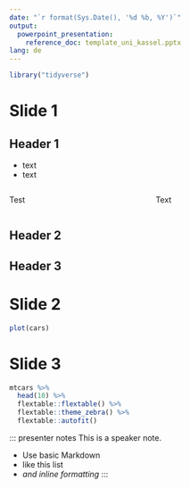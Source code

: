 ```yaml
---
date: "`r format(Sys.Date(), '%d %b, %Y')`"
output:
  powerpoint_presentation:
    reference_doc: template_uni_kassel.pptx
lang: de
---
```


<!--  tabelle

flextable::flextable() %>%
flextable::theme_zebra() %>%
flextable::autofit()

-->

```r
library("tidyverse")
```


# Slide 1

## Header 1

- text
- text

:::::::::::::: {.columns}
::: {.column}
Test
:::
::: {.column}
Text
:::
::::::::::::::

## Header 2

## Header 3


# Slide 2


```r
plot(cars)
```

# Slide 3

```r
mtcars %>%
  head(10) %>%
  flextable::flextable() %>%
  flextable::theme_zebra() %>%
  flextable::autofit()
```

::: presenter notes
This is a speaker note.

- Use basic Markdown
- like this list
- *and inline formatting*
:::
